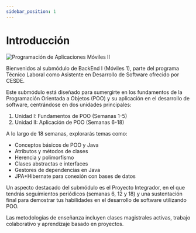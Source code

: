 ```yaml
---
sidebar_position: 1
---
```


# Introducción

<div class="flex justify-center"> <img src="https://images.unsplash.com/photo-1630442923896-244dd3717b35?q=80&w=2070&auto=format&fit=crop&ixlib=rb-4.0.3&ixid=M3wxMjA3fDB8MHxwaG90by1wYWdlfHx8fGVufDB8fHx8fA%3D%3D" alt="Programación de Aplicaciones Móviles II" class="max-w-full h-auto" /> </div>

Bienvenidos al submódulo de BackEnd I (Móviles 1), parte del programa Técnico Laboral como Asistente en Desarrollo de Software ofrecido por CESDE.

Este submódulo está diseñado para sumergirte en los fundamentos de la Programación Orientada a Objetos (POO) y su aplicación en el desarrollo de software, centrándose en dos unidades principales:

1.  Unidad I: Fundamentos de POO (Semanas 1-5)
2.  Unidad II: Aplicación de POO (Semanas 6-18)

A lo largo de 18 semanas, explorarás temas como:

-   Conceptos básicos de POO y Java
-   Atributos y métodos de clases
-   Herencia y polimorfismo
-   Clases abstractas e interfaces
-   Gestores de dependencias en Java
-   JPA+Hibernate para conexión con bases de datos

Un aspecto destacado del submódulo es el Proyecto Integrador, en el que tendrás seguimientos periódicos (semanas 6, 12 y 18) y una sustentación final para demostrar tus habilidades en el desarrollo de software utilizando POO.

Las metodologías de enseñanza incluyen clases magistrales activas, trabajo colaborativo y aprendizaje basado en proyectos.
